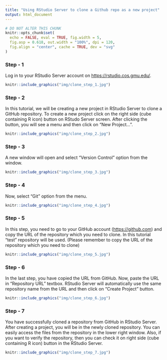 ```yaml
---
title: "Using RStudio Server to clone a Github repo as a new project"
output: html_document
---
```


```r
# DO NOT ALTER THIS CHUNK
knitr::opts_chunk$set(
  echo = FALSE, eval = TRUE, fig.width = 5,
  fig.asp = 0.618, out.width = "100%", dpi = 120,
  fig.align = "center", cache = TRUE, dev = "svg"
)
```

### Step - 1

Log in to your RStudio Server account on <https://rstudio.cos.gmu.edu/>. 

```r
knitr::include_graphics("img/clone_step_1.jpg")
```

### Step - 2

In this tutorial, we will be creating a new project in RStudio Server to clone a GitHub repository. To create a new project click on the right side (cube containing R icon) button on RStudo Server screen. After clicking the button, you will see a menu and then click on "New Project...".

```r
knitr::include_graphics("img/clone_step_2.jpg")
```

### Step - 3

A new window will open and select "Version Control" option from the window.

```r
knitr::include_graphics("img/clone_step_3.jpg")
```

### Step - 4

Now, select "Git" option from the menu.

```r
knitr::include_graphics("img/clone_step_4.jpg")
```

### Step - 5

In this step, you need to go to your GitHub account (<https://github.com>) and copy the URL of the repository which you need to clone. In this tutorial "test" repository will be used. (Please remember to copy the URL of the repository which you need to clone) 

```r
knitr::include_graphics("img/clone_step_5.jpg")
```

### Step - 6

In the last step, you have copied the URL from GitHub. Now, paste the URL in "Repository URL" textbox. RStudio Server will automatically use the same repository name from the URL and then click on "Create Project" button. 

```r
knitr::include_graphics("img/clone_step_6.jpg")
```

### Step - 7

You have successfully cloned a repository from GitHub in RStudio Server. After creating a project, you will be in the newly cloned repository. You can easily access the files from the repository in the lower right window. Also, if you want to verify the repository, then you can check it on right side (cube containing R icon) button in the RStudio Server. 

```r
knitr::include_graphics("img/clone_step_7.jpg")
```
